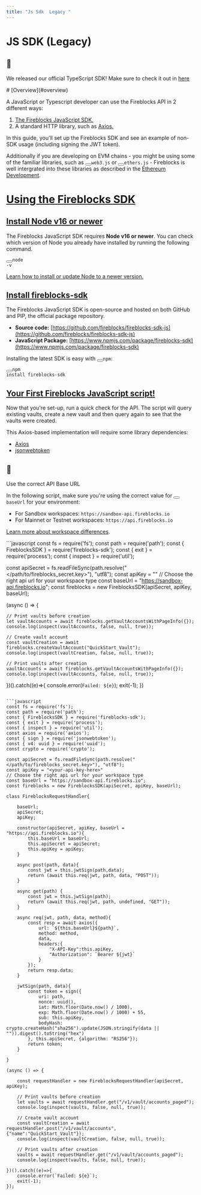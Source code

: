 ```yaml
---
title: "Js Sdk  Legacy "
---
```

  
  # JS SDK (Legacy)

<Info>

## 📘

We released our official TypeScript SDK! Make sure to check it out in [here](/reference/typescript-sdk)



</Info>
# [Overview](#overview)

A JavaScript or Typescript developer can use the Fireblocks API in 2 different ways:

1.  [The Fireblocks JavaScript SDK.](https://github.com/fireblocks/fireblocks-sdk-js)
2.  A standard HTTP library, such as [Axios.](https://axios-http.com/docs/intro)

In this guide, you'll set up the Fireblocks SDK and see an example of non-SDK usage (including signing the JWT token).

Additionally if you are developing on EVM chains - you might be using some of the familiar libraries, such as <button aria-label="Copy Code" class="rdmd-code-copy fa"></button><code class="rdmd-code lang- theme-light" data-lang="" name="" tabindex="0">web3.js</code> or <button aria-label="Copy Code" class="rdmd-code-copy fa"></button><code class="rdmd-code lang- theme-light" data-lang="" name="" tabindex="0">ethers.js</code> - Fireblocks is well intergrated into these libraries as described in the <a target="_self" href="/docs/ethereum-development">Ethereum Development</a>.

# [Using the Fireblocks SDK](#using-the-fireblocks-sdk)
## [Install Node v16 or newer](#install-node-v16-or-newer)

The Fireblocks JavaScript SDK requires **Node v16 or newer**. You can check which version of Node you already have installed by running the following command.

<button aria-label="Copy Code" class="rdmd-code-copy fa"></button><code class="rdmd-code lang- theme-light" data-lang="" name="" tabindex="0">node -v</code>

[Learn how to install or update Node to a newer version.](https://nodejs.org/en/download/)

## [Install fireblocks-sdk](#install-fireblocks-sdk)

The Fireblocks JavaScript SDK is open-source and hosted on both GitHub and PIP, the official package repository.

*   **Source code:** [https://github.com/fireblocks/fireblocks-sdk-js](https://github.com/fireblocks/fireblocks-sdk-js)
*   **JavaScript Package:** [https://www.npmjs.com/package/fireblocks-sdk](https://www.npmjs.com/package/fireblocks-sdk)

Installing the latest SDK is easy with <button aria-label="Copy Code" class="rdmd-code-copy fa"></button><code class="rdmd-code lang- theme-light" data-lang="" name="" tabindex="0">npm</code>:

<button aria-label="Copy Code" class="rdmd-code-copy fa"></button><code class="rdmd-code lang- theme-light" data-lang="" name="" tabindex="0">npm install fireblocks-sdk</code>

## [Your First Fireblocks JavaScript script!](#your-first-fireblocks-javascript-script)

Now that you're set-up, run a quick check for the API. The script will query existing vaults, create a new vault and then query again to see that the vaults were created.

This Axios-based implementation will require some library dependencies:

*   [Axios](https://www.npmjs.com/package/axios)
*   [jsonwebtoken](https://www.npmjs.com/package/jsonwebtoken)

<Info>

## 📘

Use the correct API Base URL

In the following script, make sure you're using the correct value for <button aria-label="Copy Code" class="rdmd-code-copy fa"></button><code class="rdmd-code lang- theme-light" data-lang="" name="" tabindex="0">baseUrl</code> for your environment:

*   For Sandbox workspaces: `https://sandbox-api.fireblocks.io`
*   For Mainnet or Testnet workspaces: `https://api.fireblocks.io`

[Learn more about workspace differences](/docs/workspace-environments).

</Info>
<CodeGroup>
```javascript
const fs = require('fs');
const path = require('path');
const { FireblocksSDK } = require('fireblocks-sdk');
const { exit } = require('process');
const { inspect } = require('util');

const apiSecret = fs.readFileSync(path.resolve("</path/to/fireblocks_secret.key>"), "utf8");
const apiKey = "<your-api-key-here>"
// Choose the right api url for your workspace type 
const baseUrl = "https://sandbox-api.fireblocks.io";
const fireblocks = new FireblocksSDK(apiSecret, apiKey, baseUrl);

(async () => {

    // Print vaults before creation
    let vaultAccounts = await fireblocks.getVaultAccountsWithPageInfo({});
    console.log(inspect(vaultAccounts, false, null, true));

    // Create vault account
    const vaultCreation = await fireblocks.createVaultAccount("QuickStart_Vault");
    console.log(inspect(vaultCreation, false, null, true));

    // Print vaults after creation
    vaultAccounts = await fireblocks.getVaultAccountsWithPageInfo({});
    console.log(inspect(vaultAccounts, false, null, true));

})().catch((e)=>{
    console.error(`Failed: ${e}`);
    exit(-1);
})

```

```javascript
const fs = require('fs');
const path = require('path');
const { FireblocksSDK } = require('fireblocks-sdk');
const { exit } = require('process');
const { inspect } = require('util');
const axios = require('axios');
const { sign } = require('jsonwebtoken');
const { v4: uuid } = require('uuid');
const crypto = require('crypto');

const apiSecret = fs.readFileSync(path.resolve("</path/to/fireblocks_secret.key>"), "utf8");
const apiKey = "<your-api-key-here>" 
// Choose the right api url for your workspace type 
const baseUrl = "https://sandbox-api.fireblocks.io"; 
const fireblocks = new FireblocksSDK(apiSecret, apiKey, baseUrl);

class FireblocksRequestHandler{

    baseUrl;
    apiSecret;
    apiKey;

    constructor(apiSecret, apiKey, baseUrl = "https://api.fireblocks.io"){
        this.baseUrl = baseUrl;
        this.apiSecret = apiSecret;
        this.apiKey = apiKey;
    }

    async post(path, data){
        const jwt = this.jwtSign(path,data);
        return (await this.req(jwt, path, data, "POST"));
    }

    async get(path) {
        const jwt = this.jwtSign(path);
        return (await this.req(jwt, path, undefined, "GET"));
    }

    async req(jwt, path, data, method){
        const resp = await axios({
            url: `${this.baseUrl}${path}`,
            method: method,
            data,
            headers:{
                "X-API-Key":this.apiKey,
                "Authorization": `Bearer ${jwt}`
            }
        });
        return resp.data;
    }

    jwtSign(path, data){
        const token = sign({
            uri: path,
            nonce: uuid(),
            iat: Math.floor(Date.now() / 1000),
            exp: Math.floor(Date.now() / 1000) + 55,
            sub: this.apiKey,
            bodyHash: crypto.createHash("sha256").update(JSON.stringify(data || "")).digest().toString("hex")
        }, this.apiSecret, {algorithm: "RS256"});
        return token;
    }

}

(async () => {

    const requestHandler = new FireblocksRequestHandler(apiSecret, apiKey);
    
    // Print vaults before creation
    let vaults = await requestHandler.get("/v1/vault/accounts_paged");
    console.log(inspect(vaults, false, null, true));

    // Create vault account
    const vaultCreation = await requestHandler.post("/v1/vault/accounts", {"name":"QuickStart_Vault"});
    console.log(inspect(vaultCreation, false, null, true));

    // Print vaults after creation
    vaults = await requestHandler.get("/v1/vault/accounts_paged");
    console.log(inspect(vaults, false, null, true));

})().catch((e)=>{
    console.error(`Failed: ${e}`);
    exit(-1);
});

```
</CodeGroup>